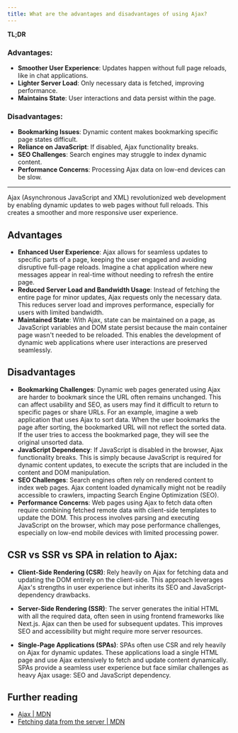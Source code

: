 ```yaml
---
title: What are the advantages and disadvantages of using Ajax?
---
```


**TL;DR**

### Advantages:

- **Smoother User Experience**: Updates happen without full page reloads, like in chat applications.
- **Lighter Server Load**: Only necessary data is fetched, improving performance.
- **Maintains State**: User interactions and data persist within the page.

### Disadvantages:

- **Bookmarking Issues**: Dynamic content makes bookmarking specific page states difficult.
- **Reliance on JavaScript**: If disabled, Ajax functionality breaks.
- **SEO Challenges**: Search engines may struggle to index dynamic content.
- **Performance Concerns**: Processing Ajax data on low-end devices can be slow.

---

Ajax (Asynchronous JavaScript and XML) revolutionized web development by enabling dynamic updates to web pages without full reloads. This creates a smoother and more responsive user experience.

## Advantages

- **Enhanced User Experience**: Ajax allows for seamless updates to specific parts of a page, keeping the user engaged and avoiding disruptive full-page reloads. Imagine a chat application where new messages appear in real-time without needing to refresh the entire page.
- **Reduced Server Load and Bandwidth Usage**: Instead of fetching the entire page for minor updates, Ajax requests only the necessary data. This reduces server load and improves performance, especially for users with limited bandwidth.
- **Maintained State**: With Ajax, state can be maintained on a page, as JavaScript variables and DOM state persist because the main container page wasn't needed to be reloaded. This enables the development of dynamic web applications where user interactions are preserved seamlessly.

## Disadvantages

- **Bookmarking Challenges**: Dynamic web pages generated using Ajax are harder to bookmark since the URL often remains unchanged. This can affect usability and SEO, as users may find it difficult to return to specific pages or share URLs. For an example, imagine a web application that uses Ajax to sort data. When the user bookmarks the page after sorting, the bookmarked URL will not reflect the sorted data. If the user tries to access the bookmarked page, they will see the original unsorted data.
- **JavaScript Dependency**: If JavaScript is disabled in the browser, Ajax functionality breaks. This is simply because JavaScript is required for dynamic content updates, to execute the scripts that are included in the content and DOM manipulation.
- **SEO Challenges**: Search engines often rely on rendered content to index web pages. Ajax content loaded dynamically might not be readily accessible to crawlers, impacting Search Engine Optimization (SEO).
- **Performance Concerns**: Web pages using Ajax to fetch data often require combining fetched remote data with client-side templates to update the DOM. This process involves parsing and executing JavaScript on the browser, which may pose performance challenges, especially on low-end mobile devices with limited processing power.

## CSR vs SSR vs SPA in relation to Ajax:

- **Client-Side Rendering (CSR)**: Rely heavily on Ajax for fetching data and updating the DOM entirely on the client-side. This approach leverages Ajax's strengths in user experience but inherits its SEO and JavaScript-dependency drawbacks.

- **Server-Side Rendering (SSR)**: The server generates the initial HTML with all the required data, often seen in using frontend frameworks like Next.js. Ajax can then be used for subsequent updates. This improves SEO and accessibility but might require more server resources.

- **Single-Page Applications (SPAs)**: SPAs often use CSR and rely heavily on Ajax for dynamic updates. These applications load a single HTML page and use Ajax extensively to fetch and update content dynamically. SPAs provide a seamless user experience but face similar challenges as heavy Ajax usage: SEO and JavaScript dependency.

## Further reading

- [Ajax | MDN](https://developer.mozilla.org/en-US/docs/Glossary/AJAX)
- [Fetching data from the server | MDN](https://developer.mozilla.org/en-US/docs/Learn/JavaScript/Client-side_web_APIs/Fetching_data)
